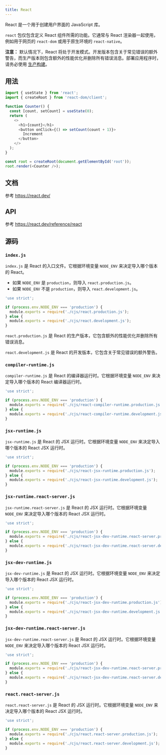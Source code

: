 ```yaml
---
title: React
---
```


React 是一个用于创建用户界面的 JavaScript 库。

`react` 包仅包含定义 React 组件所需的功能。它通常与 React 渲染器一起使用，例如用于网页的 `react-dom` 或用于原生环境的 `react-native`。

**注意：** 默认情况下，React 将处于开发模式。开发版本包含关于常见错误的额外警告，而生产版本则包含额外的性能优化并删除所有错误消息。部署应用程序时，请务必使用 [生产构建](https://reactjs.org/docs/optimizing-performance.html#use-the-production-build)。

## 用法

```js
import { useState } from 'react';
import { createRoot } from 'react-dom/client';

function Counter() {
  const [count, setCount] = useState(0);
  return (
    <>
      <h1>{count}</h1>
      <button onClick={() => setCount(count + 1)}>
        Increment
      </button>
    </>
  );
}

const root = createRoot(document.getElementById('root'));
root.render(<Counter />);
```

## 文档

参考 https://react.dev/

## API

参考 https://react.dev/reference/react


## 源码

### `index.js`

`index.js` 是 React 的入口文件。它根据环境变量 `NODE_ENV` 来决定导入哪个版本的 React。

- 如果 `NODE_ENV` 是 `production`，则导入 `react.production.js`。
- 如果 `NODE_ENV` 不是 `production`，则导入 `react.development.js`。

```js
'use strict';

if (process.env.NODE_ENV === 'production') {
  module.exports = require('./cjs/react.production.js');
} else {
  module.exports = require('./cjs/react.development.js');
}
```

`react.production.js` 是 React 的生产版本，它包含额外的性能优化并删除所有错误消息。

`react.development.js` 是 React 的开发版本，它包含关于常见错误的额外警告。

### `compiler-runtime.js`

`compiler-runtime.js` 是 React 的编译器运行时。它根据环境变量 `NODE_ENV` 来决定导入哪个版本的 React 编译器运行时。

```js
'use strict';

if (process.env.NODE_ENV === 'production') {
  module.exports = require('./cjs/react-compiler-runtime.production.js');
} else {
  module.exports = require('./cjs/react-compiler-runtime.development.js');
}
```

### `jsx-runtime.js`

`jsx-runtime.js` 是 React 的 JSX 运行时。它根据环境变量 `NODE_ENV` 来决定导入哪个版本的 React JSX 运行时。

```js
'use strict';

if (process.env.NODE_ENV === 'production') {
  module.exports = require('./cjs/react-jsx-runtime.production.js');
} else {
  module.exports = require('./cjs/react-jsx-runtime.development.js');
}
```

### `jsx-runtime.react-server.js`

`jsx-runtime.react-server.js` 是 React 的 JSX 运行时。它根据环境变量 `NODE_ENV` 来决定导入哪个版本的 React JSX 运行时。

```js
'use strict';

if (process.env.NODE_ENV === 'production') {
  module.exports = require('./cjs/react-jsx-dev-runtime.react-server.production.js');
} else {
  module.exports = require('./cjs/react-jsx-dev-runtime.react-server.development.js');
}
```

### `jsx-dev-runtime.js`

`jsx-dev-runtime.js` 是 React 的 JSX 运行时。它根据环境变量 `NODE_ENV` 来决定导入哪个版本的 React JSX 运行时。

```js
'use strict';

if (process.env.NODE_ENV === 'production') {
  module.exports = require('./cjs/react-jsx-dev-runtime.production.js');
} else {
  module.exports = require('./cjs/react-jsx-dev-runtime.development.js');
}
```

### `jsx-dev-runtime.react-server.js`

`jsx-dev-runtime.react-server.js` 是 React 的 JSX 运行时。它根据环境变量 `NODE_ENV` 来决定导入哪个版本的 React JSX 运行时。

```js
'use strict';

if (process.env.NODE_ENV === 'production') {
  module.exports = require('./cjs/react-jsx-dev-runtime.react-server.production.js');
} else {
  module.exports = require('./cjs/react-jsx-dev-runtime.react-server.development.js');
}
```

### `react.react-server.js`

`react.react-server.js` 是 React 的 JSX 运行时。它根据环境变量 `NODE_ENV` 来决定导入哪个版本的 React JSX 运行时。

```js
'use strict';

if (process.env.NODE_ENV === 'production') {
  module.exports = require('./cjs/react.react-server.production.js');
} else {
  module.exports = require('./cjs/react.react-server.development.js');
}
```
